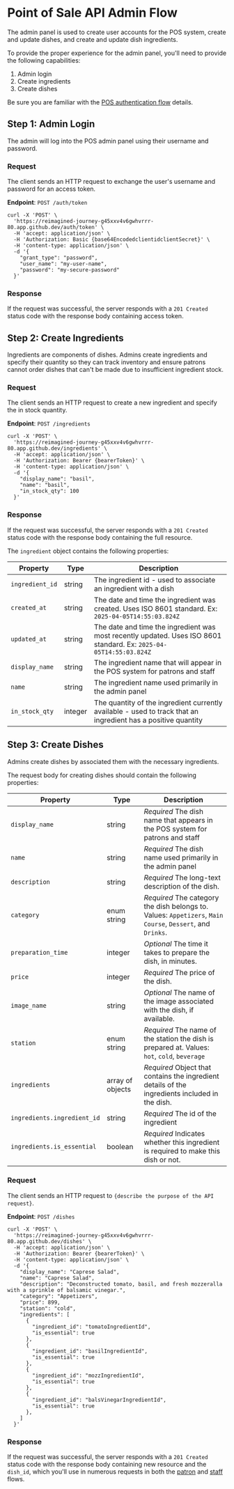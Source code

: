 # Point of Sale API Admin Flow

The admin panel is used to create user accounts for the POS system, create and update dishes, and create and update dish ingredients.

To provide the proper experience for the admin panel, you'll need to provide the following capabilities: 

1. Admin login
2. Create ingredients
3. Create dishes

Be sure you are familiar with the [POS authentication flow](/api-flows/auth) details.

## Step 1: Admin Login

The admin will log into the POS admin panel using their username and password.

### Request

The client sends an HTTP request to exchange the user's username and password for an access token.

**Endpoint**: `POST /auth/token`

```curl
curl -X 'POST' \
  'https://reimagined-journey-g45xxv4v6gwhvrrr-80.app.github.dev/auth/token' \
  -H 'accept: application/json' \
  -H 'Authorization: Basic {base64EncodedclientidclientSecret}' \
  -H 'content-type: application/json' \
  -d '{
    "grant_type": "password",
    "user_name": "my-user-name",
    "password": "my-secure-password"
  }'
```

### Response

If the request was successful, the server responds with a `201 Created` status code with the response body containing access token.

## Step 2: Create Ingredients

Ingredients are components of dishes. Admins create ingredients and specify their quantity so they can track inventory and ensure patrons cannot order dishes that can't be made due to insufficient ingredient stock.

### Request

The client sends an HTTP request to create a new ingredient and specify the in stock quantity.

**Endpoint**: `POST /ingredients`

``` curl
curl -X 'POST' \
  'https://reimagined-journey-g45xxv4v6gwhvrrr-80.app.github.dev/ingredients' \
  -H 'accept: application/json' \
  -H 'Authorization: Bearer {bearerToken}' \
  -H 'content-type: application/json' \
  -d '{
    "display_name": "basil",
    "name": "basil",
    "in_stock_qty": 100
  }'
```

### Response

If the request was successful, the server responds with a `201 Created` status code with the response body containing the full resource.

The `ingredient` object contains the following properties: 

| Property  | Type  | Description      |
| --------- | ----- | ---------------- |
| `ingredient_id`  | string  | The ingredient id - used to associate an ingredient with a dish  |
| `created_at`  | string  | The date and time the ingredient was created. Uses ISO 8601 standard. Ex: `2025-04-05T14:55:03.824Z`  |
| `updated_at`  | string  | The date and time the ingredient was most recently updated. Uses ISO 8601 standard. Ex: `2025-04-05T14:55:03.824Z` |
| `display_name` | string | The ingredient name that will appear in the POS system for patrons and staff |
| `name` | string | The ingredient name used primarily in the admin panel |
| `in_stock_qty` | integer | The quantity of the ingredient currently available - used to track that an ingredient has a positive quantity |

## Step 3: Create Dishes

Admins create dishes by associated them with the necessary ingredients.

The request body for creating dishes should contain the following properties: 

| Property  | Type  | Description      |
| --------- | ----- | ---------------- |
| `display_name` | string  | *Required* The dish name that appears in the POS system for patrons and staff |
| `name` | string  | *Required* The dish name used primarily in the admin panel |
| `description` | string  | *Required* The long-text description of the dish.  |
| `category` | enum string  | *Required* The category the dish belongs to. Values: `Appetizers`, `Main Course`, `Dessert`, and `Drinks`.   |
| `preparation_time` | integer | *Optional* The time it takes to prepare the dish, in minutes. |
| `price` | integer  | *Required* The price of the dish.    |
| `image_name`   | string  | *Optional* The name of the image associated with the dish, if available.  |
| `station` | enum string | *Required* The name of the station the dish is prepared at. Values: `hot`, `cold`, `beverage`  |
| `ingredients`   | array of objects | *Required* Object that contains the ingredient details of the ingredients included in the dish.  |
| `ingredients.ingredient_id` | string | *Required* The id of the ingredient  |
| `ingredients.is_essential`  | boolean  | *Required* Indicates whether this ingredient is required to make this dish or not.  |

### Request

The client sends an HTTP request to `{describe the purpose of the API request}`.

**Endpoint**: `POST /dishes`

``` curl
curl -X 'POST' \
  'https://reimagined-journey-g45xxv4v6gwhvrrr-80.app.github.dev/dishes' \
  -H 'accept: application/json' \
  -H 'Authorization: Bearer {bearerToken}' \
  -H 'content-type: application/json' \
  -d '{
    "display_name": "Caprese Salad",
    "name": "Caprese Salad",
    "description": "Deconstructed tomato, basil, and fresh mozzeralla with a sprinkle of balsamic vinegar.",
    "category": "Appetizers",
    "price": 899,
    "station": "cold",
    "ingredients": [
      {
        "ingredient_id": "tomatoIngredientId",
        "is_essential": true
      },
      {
        "ingredient_id": "basilIngredientId",
        "is_essential": true
      },
      {
        "ingredient_id": "mozzIngredientId",
        "is_essential": true
      },
      {
        "ingredient_id": "balsVinegarIngredientId",
        "is_essential": true
      },
    ]
  }'
```

### Response

If the request was successful, the server responds with a `201 Created` status code with the response body containing new resource and the `dish_id`, which you'll use in numerous requests in both the [patron](/api-flows/patron) and [staff](/api-flows/staff) flows.
